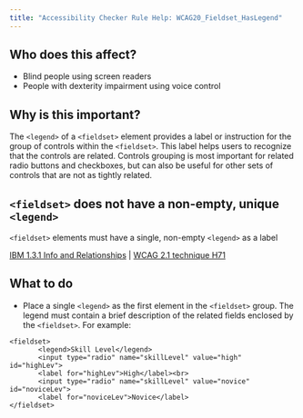 ```yaml
---
title: "Accessibility Checker Rule Help: WCAG20_Fieldset_HasLegend"
---
```


<div className="toolHelp">
<Row>
<Column colLg={5} colMd={3} colSm={4} className="toolLeft">

## Who does this affect?

* Blind people using screen readers
* People with dexterity impairment using voice control

## Why is this important?

The `<legend>` of a `<fieldset>` element provides a label or instruction for the group of controls within the `<fieldset>`. This label helps users to recognize that the controls are related. Controls grouping is most important for related radio buttons and checkboxes, but can also be useful for other sets of controls that are not as tightly related.

</Column>
<Column colLg={11} colMd={5} colSm={4} className="toolMain">

<div id="locLevel"></div>

## `<fieldset>` does not have a non-empty, unique `<legend>`
`<fieldset>` elements must have a single, non-empty `<legend>` as a label

[IBM 1.3.1 Info and Relationships](https://www.ibm.com/able/guidelines/ci162/info_and_relationships.html) | [WCAG 2.1 technique H71](https://www.w3.org/WAI/WCAG21/Techniques/html/H71)

<div id="locSnippet"></div>

## What to do

 * Place a single `<legend>` as the first element in the `<fieldset>` group. The legend must contain a brief description of the related fields enclosed by the `<fieldset>`.
For example:

```
<fieldset>
       <legend>Skill Level</legend>
       <input type="radio" name="skillLevel" value="high" id="highLev">
       <label for="highLev">High</label><br>
       <input type="radio" name="skillLevel" value="novice" id="noviceLev">
       <label for="noviceLev">Novice</label>
</fieldset>
```

</Column>
</Row>
</div>
